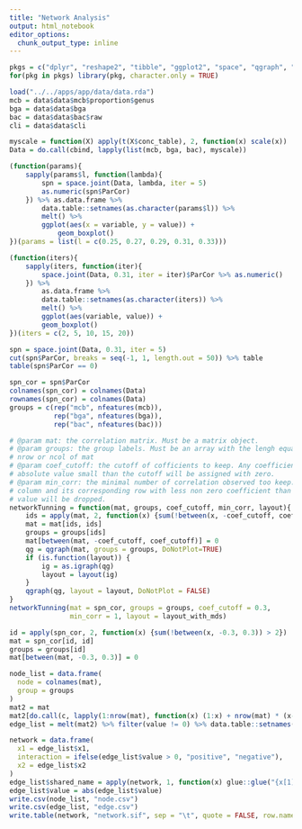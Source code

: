 ```yaml
---
title: "Network Analysis"
output: html_notebook
editor_options: 
  chunk_output_type: inline
---
```


```r
pkgs = c("dplyr", "reshape2", "tibble", "ggplot2", "space", "qgraph", "igraph")
for(pkg in pkgs) library(pkg, character.only = TRUE)
```

```r
load("../../apps/app/data/data.rda")
mcb = data$data$mcb$proportion$genus
bga = data$data$bga
bac = data$data$bac$raw
cli = data$data$cli

myscale = function(X) apply(t(X$conc_table), 2, function(x) scale(x))
Data = do.call(cbind, lapply(list(mcb, bga, bac), myscale))
```

```r
(function(params){
    sapply(params$l, function(lambda){
        spn = space.joint(Data, lambda, iter = 5)  
        as.numeric(spn$ParCor)
    }) %>% as.data.frame %>%
        data.table::setnames(as.character(params$l)) %>%
        melt() %>%
        ggplot(aes(x = variable, y = value)) +
            geom_boxplot()
})(params = list(l = c(0.25, 0.27, 0.29, 0.31, 0.33)))
```

```r
(function(iters){
    sapply(iters, function(iter){
        space.joint(Data, 0.31, iter = iter)$ParCor %>% as.numeric()
    }) %>%
        as.data.frame %>%
        data.table::setnames(as.character(iters)) %>%
        melt() %>%
        ggplot(aes(variable, value)) +
        geom_boxplot()
})(iters = c(2, 5, 10, 15, 20))
```


```r
spn = space.joint(Data, 0.31, iter = 5)
cut(spn$ParCor, breaks = seq(-1, 1, length.out = 50)) %>% table
table(spn$ParCor == 0)
```


```r
spn_cor = spn$ParCor
colnames(spn_cor) = colnames(Data)
rownames(spn_cor) = colnames(Data)
groups = c(rep("mcb", nfeatures(mcb)),
           rep("bga", nfeatures(bga)),
           rep("bac", nfeatures(bac)))
```

```r
# @param mat: the correlation matrix. Must be a matrix object.
# @param groups: the group labels. Must be an array with the lengh equals to the
# nrow or ncol of mat
# @param coef_cutoff: the cutoff of cofficients to keep. Any coefficient with an
# absolute value small than the cutoff will be assigned with zero.
# @param min_corr: the minimal number of correlation observed too keep. Any 
# column and its corresponding row with less non zero coefficient than this 
# value will be dropped.
networkTunning = function(mat, groups, coef_cutoff, min_corr, layout){
    ids = apply(mat, 2, function(x) {sum(!between(x, -coef_cutoff, coef_cutoff)) > min_corr})
    mat = mat[ids, ids]
    groups = groups[ids]
    mat[between(mat, -coef_cutoff, coef_cutoff)] = 0
    qg = qgraph(mat, groups = groups, DoNotPlot=TRUE)
    if (is.function(layout)) {
        ig = as.igraph(qg)
        layout = layout(ig) 
    }
    qgraph(qg, layout = layout, DoNotPlot = FALSE)
}
networkTunning(mat = spn_cor, groups = groups, coef_cutoff = 0.3, 
               min_corr = 1, layout = layout_with_mds)
```

```r
id = apply(spn_cor, 2, function(x) {sum(!between(x, -0.3, 0.3)) > 2})
mat = spn_cor[id, id]
groups = groups[id]
mat[between(mat, -0.3, 0.3)] = 0
```


```r
node_list = data.frame(
  node = colnames(mat),
  group = groups
)
mat2 = mat
mat2[do.call(c, lapply(1:nrow(mat), function(x) (1:x) + nrow(mat) * (x-1)))] = 0
edge_list = melt(mat2) %>% filter(value != 0) %>% data.table::setnames(c("x1", "x2", "value"))

network = data.frame(
  x1 = edge_list$x1,
  interaction = ifelse(edge_list$value > 0, "positive", "negative"),
  x2 = edge_list$x2
)
edge_list$shared_name = apply(network, 1, function(x) glue::glue("{x[1]} ({x[2]}) {x[3]}"))
edge_list$value = abs(edge_list$value)
write.csv(node_list, "node.csv")
write.csv(edge_list, "edge.csv")
write.table(network, "network.sif", sep = "\t", quote = FALSE, row.names = FALSE, col.names = FALSE)
```



